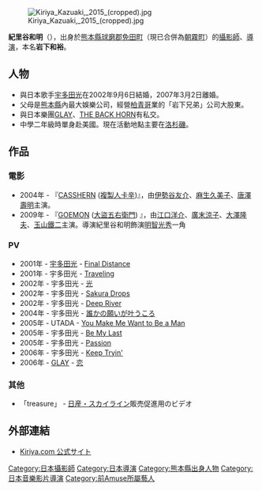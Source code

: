 {{Japanese|japanese=紀里谷 和明|kana=きりや かずあき|romaji=Kiriya Kazuaki}}
[[File:Kiriya_Kazuaki,_2015_(cropped).jpg|thumb]]

'''紀里谷和明'''（{{bd|1968年|4月20日|||Kiriya Kazuaki}}），出身於[[熊本縣|熊本縣]][[球磨郡|球磨郡]][[免田町|免田町]]（現已合併為[[朝霧町|朝霧町]]）的[[攝影師|攝影師]]、[[導演|導演]]，本名'''岩下和裕'''。

== 人物 ==
* 與日本歌手[[宇多田光|宇多田光]]在2002年9月6日結婚，2007年3月2日離婚。
* 父母是[[熊本縣|熊本縣]]內最大娛樂公司，經營[[柏青哥|柏青哥]]業的「岩下兄弟」公司大股東。
* 與日本樂團[[GLAY|GLAY]]、[[THE_BACK_HORN|THE BACK HORN]]有私交。
* 中學二年級時單身赴美國。現在活動地點主要在[[洛杉磯|洛杉磯]]。

== 作品 ==
=== 電影 ===
* 2004年 - 『[[再造人卡辛|CASSHERN]] ([[再造人卡辛|複製人卡辛]])』，由[[伊勢谷友介|伊勢谷友介]]、[[麻生久美子|麻生久美子]]、[[唐澤壽明|唐澤壽明]]主演。
* 2009年 - 『[[GOEMON|GOEMON]] ([[大盜五右衛門|大盜五右衛門]]) 』，由[[江口洋介|江口洋介]]、[[廣末涼子|廣末涼子]]、[[大澤隆夫|大澤隆夫]]、[[玉山鐵二|玉山鐵二]]主演。導演紀里谷和明飾演[[明智光秀|明智光秀]]一角

=== PV ===
* 2001年 - [[宇多田光|宇多田光]] - [[Final_Distance|Final Distance]]
* 2001年 - 宇多田光 - [[traveling_(song)|Traveling]]
* 2002年 - 宇多田光 - [[Hikari_(song)|光]]
* 2002年 - 宇多田光 - [[Sakura_Drops_/_Letters|Sakura Drops]]
* 2002年 - 宇多田光 - [[DEEP_RIVER#収録曲|Deep River]]
* 2004年 - 宇多田光 - [[Dareka_no_Negai_ga_Kanau_Koro|誰かの願いが叶うころ]]
* 2005年 - UTADA - [[You_Make_Me_Want_to_Be_a_Man|You Make Me Want to Be a Man]]
* 2005年 - 宇多田光 - [[Be_My_Last|Be My Last]]
* 2005年 - 宇多田光 - [[Passion_(song)|Passion]]
* 2006年 - 宇多田光 - [[Keep_Tryin'|Keep Tryin']]
* 2006年 - [[GLAY|GLAY]]  - [[G4_(GLAY)#収録曲|恋]]

=== 其他 ===
*「treasure」 - [[日産・スカイライン|日産・スカイライン]]販売促進用のビデオ

== 外部連結 ==
* [http://www.kiriya.com/ Kiriya.com 公式サイト] {{Wayback|url=http://www.kiriya.com/ |date=20080914064509 }}{{ja icon}}

{{Authority control}}

{{DEFAULTSORT:Kiriya Kazuaki}}
[[Category:日本攝影師|Category:日本攝影師]]
[[Category:日本導演|Category:日本導演]]
[[Category:熊本縣出身人物|Category:熊本縣出身人物]]
[[Category:日本音樂影片導演|Category:日本音樂影片導演]]
[[Category:前Amuse所屬藝人|Category:前Amuse所屬藝人]]